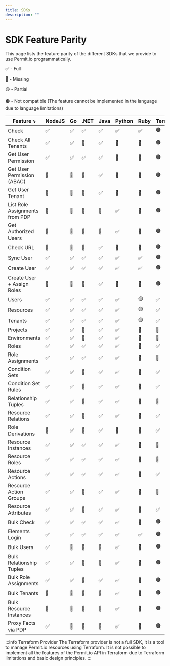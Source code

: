 ```yaml
---
title: SDKs
description: ""
---
```



# SDK Feature Parity

This page lists the feature parity of the different SDKs that we provide to use Permit.io programmatically.

✅ - Full

🔴 - Missing

🟡 - Partial

🟤 - Not compatible (The feature cannot be implemented in the language due to language limitations)

| Feature ⤵                | NodeJS | Go | .NET | Java | Python | Ruby | Terraform |
|--------------------------| --- | --- | --- | --- | --- | --- | --- |
| Check                    | ✅  | ✅  | ✅  | ✅  | ✅  | ✅ | 🟤 |
| Check All Tenants        | ✅  | ✅  | 🔴 | ✅  | 🔴 | 🔴 | 🟤 |
| Get User Permission      | ✅  | ✅  | ✅ | ✅  | 🔴 | 🔴 | 🟤 |
| Get User Permission (ABAC) | 🔴  | 🔴  | 🔴 | ✅  | 🔴 | 🔴 | 🟤 |
| Get User Tenant          | 🔴 | 🔴 | 🔴 | ✅  | 🔴 | 🔴 | 🟤 |
| List Role Assignments from PDP | 🔴 | 🔴 | 🔴 | 🔴 | ✅ | 🔴 | 🟤 |
| Get Authorized Users | 🔴 | 🔴 | 🔴 | 🔴 | ✅ | 🔴 | 🟤 |
| Check URL                | 🔴 | 🔴 | 🔴 | ✅  | 🔴 | 🔴 | 🟤 |
| Sync User                | ✅  | ✅  | ✅  | ✅  | ✅  | ✅ | 🟤 |
| Create User              | ✅  | ✅  | ✅  | ✅  | ✅  | ✅ | 🟤 |
| Create User + Assign Roles | 🔴  | 🔴  | 🔴  | ✅  | 🔴  | 🔴 | 🟤 |
| Users                    | ✅  | ✅  | ✅  | ✅  | ✅  | 🟡 | ✅ |
| Resources                | ✅  | ✅  | ✅  | ✅  | ✅  | 🟡 | ✅ |
| Tenants                  | ✅  | ✅  | ✅  | ✅  | ✅  | 🟡 | ✅ |
| Projects                 | ✅  | ✅  | 🔴 | ✅  | ✅  | 🔴 | 🔴  |
| Environments             | ✅  | ✅  | 🔴 | ✅  | ✅  | 🔴 | 🔴  |
| Roles                    | ✅  | ✅  | ✅  | ✅  | ✅  | 🔴 | ✅ |
| Role Assignments         | ✅  | ✅  | ✅  | ✅  | ✅  | 🔴 | 🔴  |
| Condition Sets           | ✅  | ✅  | 🔴 | ✅  | ✅  | 🔴 | ✅ |
| Condition Set Rules      | ✅  | ✅  | 🔴 | ✅  | ✅  | 🔴 | ✅ |
| Relationship Tuples      | ✅  | ✅  | 🔴 | ✅  | ✅  | 🔴 | 🔴  |
| Resource Relations       | ✅  | ✅  | 🔴 | ✅  | ✅  | 🔴 | ✅ |
| Role Derivations         | 🔴 | ✅  | 🔴 | ✅ | 🔴 | 🔴 | ✅ |
| Resource Instances       | ✅  | ✅  | ✅ | ✅  | ✅  | 🔴 | 🔴  |
| Resource Roles           | ✅  | ✅  | ✅ | ✅  | ✅  | 🔴 | 🔴  |
| Resource Actions         | ✅  | ✅  | ✅ | ✅  | ✅  | 🔴 | ✅ |
| Resource Action Groups   | ✅ | ✅  | 🔴 | ✅  | ✅  | 🔴 | 🔴  |
| Resource Attributes      | ✅  | ✅  | 🔴 | ✅  | ✅  | 🔴 | ✅ |
| Bulk Check               | ✅  | ✅  | ✅ | ✅ | ✅  | 🔴 | 🟤 |
| Elements Login           | ✅  | ✅  | ✅  | ✅  | ✅  | ✅ | 🟤 |
| Bulk Users               | ✅ | 🔴 | 🔴 | 🔴 | ✅  | 🔴 | 🟤 |
| Bulk Relationship Tuples | ✅  | ✅  | 🔴 | 🔴 | ✅  | 🔴 | 🟤 |
| Bulk Role Assignments    | ✅  | ✅  | 🔴 | ✅  | ✅  | 🔴 | 🟤 |
| Bulk Tenants             | 🔴 | 🔴 | 🔴 | 🔴 | ✅  | 🔴 | 🟤 |
| Bulk Resource Instances  | 🔴 | 🔴 | 🔴 | 🔴 | ✅  | 🔴 | 🟤 |
| Proxy Facts via PDP      | ✅  | 🔴  | 🔴  | 🔴  | ✅  | 🔴 | 🟤 |

:::info Terraform Provider
The Terraform provider is not a full SDK, it is a tool to manage Permit.io resources using Terraform. It is not possible to implement all the features of the Permit.io API in Terraform due to Terraform limitations and basic design principles.
:::
